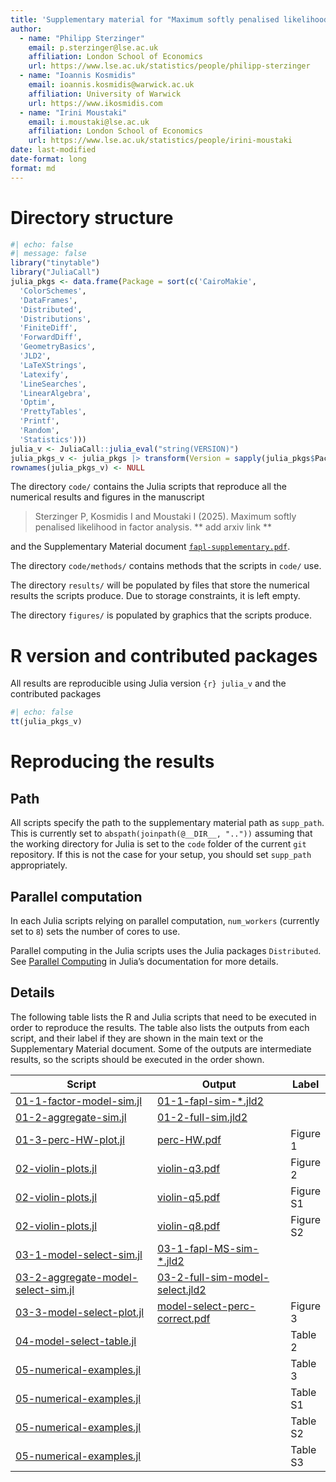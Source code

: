 ```yaml
---
title: 'Supplementary material for "Maximum softly penalised likelihood in factor analysis"'
author:
  - name: "Philipp Sterzinger"
    email: p.sterzinger@lse.ac.uk
    affiliation: London School of Economics
    url: https://www.lse.ac.uk/statistics/people/philipp-sterzinger
  - name: "Ioannis Kosmidis"
    email: ioannis.kosmidis@warwick.ac.uk
    affiliation: University of Warwick
    url: https://www.ikosmidis.com
  - name: "Irini Moustaki"
    email: i.moustaki@lse.ac.uk
    affiliation: London School of Economics
    url: https://www.lse.ac.uk/statistics/people/irini-moustaki
date: last-modified
date-format: long
format: md
---
```


# Directory structure

```r
#| echo: false
#| message: false
library("tinytable")
library("JuliaCall")
julia_pkgs <- data.frame(Package = sort(c('CairoMakie', 
  'ColorSchemes', 
  'DataFrames', 
  'Distributed', 
  'Distributions', 
  'FiniteDiff', 
  'ForwardDiff', 
  'GeometryBasics', 
  'JLD2', 
  'LaTeXStrings', 
  'Latexify', 
  'LineSearches', 
  'LinearAlgebra', 
  'Optim', 
  'PrettyTables', 
  'Printf', 
  'Random', 
  'Statistics')))
julia_v <- JuliaCall::julia_eval("string(VERSION)")
julia_pkgs_v <- julia_pkgs |> transform(Version = sapply(julia_pkgs$Package, julia_installed_package))
rownames(julia_pkgs_v) <- NULL
```


The directory `code/` contains the Julia scripts that reproduce
all the numerical results and figures in the manuscript

> Sterzinger P, Kosmidis I and Moustaki I (2025). Maximum softly penalised likelihood in factor analysis. ** add arxiv link ** 

and the Supplementary Material document [`fapl-supplementary.pdf`](fapl-supplementary.pdf).

The directory `code/methods/` contains methods that the scripts in `code/` use.

The directory `results/` will be populated by files that store the
numerical results the scripts produce. Due to storage constraints, 
it is left empty.

The directory `figures/` is populated by graphics that the scripts
produce.

# R version and contributed packages

All results are reproducible using Julia version `{r} julia_v` and the contributed packages
```r
#| echo: false
tt(julia_pkgs_v)
```

# Reproducing the results


## Path

All scripts specify the path to the supplementary material path as
`supp_path`. This is currently set to `abspath(joinpath(@__DIR__, ".."))` assuming that the working
directory for Julia is set to the `code` folder of the current `git` repository. If
this is not the case for your setup, you should set `supp_path`
appropriately.

## Parallel computation

In each Julia scripts relying on parallel computation,
`num_workers` (currently set to `8`) sets the number of cores to use.


Parallel computing in the Julia scripts uses the Julia packages
`Distributed`. See [Parallel
Computing](https://docs.julialang.org/en/v1/manual/parallel-computing/)
in Julia's documentation for more details.

## Details

The following table lists the R and Julia scripts that need to be
executed in order to reproduce the results. The table also lists the
outputs from each script, and their label if they are shown in the
main text or the Supplementary Material document. Some of the outputs
are intermediate results, so the scripts should be executed in the
order shown.


| Script                                                                                        | Output                                                                                 | Label     |
|-----------------------------------------------------------------------------------------------|----------------------------------------------------------------------------------------|-----------|
| [01-1-factor-model-sim.jl](code/01-1-factor-model-sim.jl)                                     | [01-1-fapl-sim-*.jld2](results/)                                                       |           |
| [01-2-aggregate-sim.jl](code/01-2-aggregate-sim.jl)                                           | [01-2-full-sim.jld2](results/)                                                         |           |
| [01-3-perc-HW-plot.jl](code/01-3-perc-HW-plot.jl)                                             | [perc-HW.pdf](figures/perc-HW.pdf)                                                     | Figure 1  |
| [02-violin-plots.jl](code/02-violin-plots.jl)                                                 | [violin-q3.pdf](figures/violin-q3.pdf)                                                 | Figure 2  |
| [02-violin-plots.jl](code/02-violin-plots.jl)                                                 | [violin-q5.pdf](figures/violin-q5.pdf)                                                 | Figure S1 |
| [02-violin-plots.jl](code/02-violin-plots.jl)                                                 | [violin-q8.pdf](figures/violin-q8.pdf)                                                 | Figure S2 |
| [03-1-model-select-sim.jl](code/03-1-model-select-sim.jl)                                     | [03-1-fapl-MS-sim-*.jld2](results/)                                                    |           |
| [03-2-aggregate-model-select-sim.jl](code/03-2-aggregate-model-select-sim.jl)                 | [03-2-full-sim-model-select.jld2](results/)                                            |           |
| [03-3-model-select-plot.jl](code/03-3-model-select-plot.jl)                                   | [model-select-perc-correct.pdf](figures/model-select-perc-correct.pdf)                 | Figure 3  |
| [04-model-select-table.jl](code/04-model-select-table.jl)                                     |                                                                                        | Table 2   |
| [05-numerical-examples.jl](code/05-numerical-examples.jl)                                     |                                                                                        | Table 3   |
| [05-numerical-examples.jl](code/05-numerical-examples.jl)                                     |                                                                                        | Table S1  |
| [05-numerical-examples.jl](code/05-numerical-examples.jl)                                     |                                                                                        | Table S2  |
| [05-numerical-examples.jl](code/05-numerical-examples.jl)                                     |                                                                                        | Table S3  |




